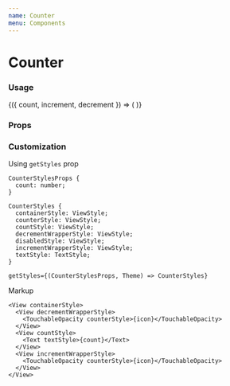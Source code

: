 ```yaml
---
name: Counter
menu: Components
---
```



# Counter

### Usage

<Playground>
  <CounterState initial={0}>
    {({ count, increment, decrement }) => (
      <Counter count={count} onDecrement={decrement} onIncrement={increment} />
    )}
  </CounterState>
</Playground>

### Props

<Props of={Counter} />

### Customization

Using `getStyles` prop

```
CounterStylesProps {
  count: number;
}

CounterStyles {
  containerStyle: ViewStyle;
  counterStyle: ViewStyle;
  countStyle: ViewStyle;
  decrementWrapperStyle: ViewStyle;
  disabledStyle: ViewStyle;
  incrementWrapperStyle: ViewStyle;
  textStyle: TextStyle;
}

getStyles={(CounterStylesProps, Theme) => CounterStyles}
```

Markup

```tsx
<View containerStyle>
  <View decrementWrapperStyle>
    <TouchableOpacity counterStyle>{icon}</TouchableOpacity>
  </View>
  <View countStyle>
    <Text textStyle>{count}</Text>
  </View>
  <View incrementWrapperStyle>
    <TouchableOpacity counterStyle>{icon}</TouchableOpacity>
  </View>
</View>
```
